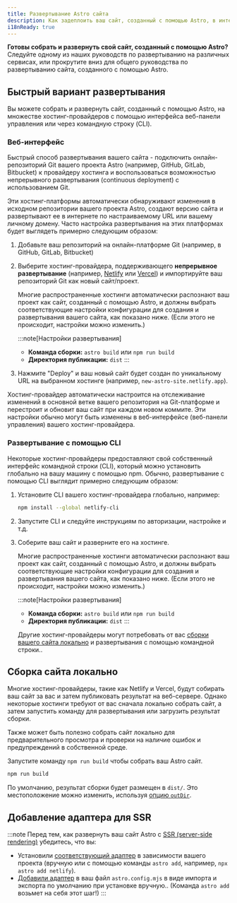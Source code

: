 ```yaml
---
title: Развертывание Astro сайта
description: Как задеплоить ваш сайт, созданный с помощью Astro, в интернете.
i18nReady: true
---
```


**Готовы собрать и развернуть свой сайт, созданный с помощью Astro?** Следуйте одному из наших руководств по развертыванию на различных сервисах, или прокрутите вниз для общего руководства по развертыванию сайта, созданного с помощью Astro.

<DeployGuidesNav />

## Быстрый вариант развертывания

Вы можете собрать и развернуть сайт, созданный с помощью Astro, на множестве хостинг-провайдеров с помощью интерфейса веб-панели управления или через командную строку (CLI).

### Веб-интерфейс

Быстрый способ развертывания вашего сайта - подключить онлайн-репозиторий Git вашего проекта Astro (например, GitHub, GitLab, Bitbucket) к провайдеру хостинга и воспользоваться возможностью непрерывного развертывания (continuous deployment) с использованием Git.

Эти хостинг-платформы автоматически обнаруживают изменения в исходном репозитории вашего проекта Astro, создают версию сайта и развертывают ее в интернете по настраиваемому URL или вашему личному домену. Часто настройка развертывания на этих платформах будет выглядеть примерно следующим образом:

1. Добавьте ваш репозиторий на онлайн-платформе Git (например, в GitHub, GitLab, Bitbucket)

1. Выберите хостинг-провайдера, поддерживающего **непрерывное развертывание** (например, [Netlify](/ru/guides/deploy/netlify/) или [Vercel](/ru/guides/deploy/vercel/)) и импортируйте ваш репозиторий Git как новый сайт/проект.

    Многие распространенные хостинги автоматически распознают ваш проект как сайт, созданный с помощью Astro, и должны выбрать соответствующие настройки конфигурации для создания и развертывания вашего сайта, как показано ниже. (Если этого не происходит, настройки можно изменить.)

    :::note[Настройки развертывания]
    - **Команда сборки:** `astro build` или `npm run build`
    - **Директория публикации:** `dist`
    :::

1. Нажмите "Deploy" и ваш новый сайт будет создан по уникальному URL на выбранном хостинге (например, `new-astro-site.netlify.app`).


Хостинг-провайдер автоматически настроится на отслеживание изменений в основной ветке вашего репозитория на Git-платформе и перестроит и обновит ваш сайт при каждом новом коммите. Эти настройки обычно могут быть изменены в веб-интерфейсе (веб-панели управления) вашего хостинг-провайдера.

### Развертывание с помощью CLI

Некоторые хостинг-провайдеры предоставляют свой собственный интерфейс командной строки (CLI), который можно установить глобально на вашу машину с помощью npm. Обычно, развертывание с помощью CLI выглядит примерно следующим образом:

1. Установите CLI вашего хостинг-провайдера глобально, например:

    ```bash
    npm install --global netlify-cli
    ```

1. Запустите CLI и следуйте инструкциям по авторизации, настройке и т.д.

1. Соберите ваш сайт и разверните его на хостинге.

    Многие распространенные хостинги автоматически распознают ваш проект как сайт, созданный с помощью Astro, и должны выбрать соответствующие настройки конфигурации для создания и развертывания вашего сайта, как показано ниже. (Если этого не происходит, настройки можно изменить.)

    :::note[Настройки развертывания]
    - **Команда сборки:** `astro build` или `npm run build`
    - **Директория публикации:** `dist`
    :::


    Другие хостинг-провайдеры могут потребовать от вас [сборки вашего сайта локально](#сборка-сайта-локально) и развертывания с помощью командной строки..

## Сборка сайта локально

Многие хостинг-провайдеры, такие как Netlify и Vercel, будут собирать ваш сайт за вас и затем публиковать результат на веб-сервере. Однако некоторые хостинги требуют от вас сначала локально собрать сайт, а затем запустить команду для развертывания или загрузить результат сборки.

Также может быть полезно собрать сайт локально для предварительного просмотра и проверки на наличие ошибок и предупреждений в собственной среде.

Запустите команду `npm run build` чтобы собрать ваш Astro сайт.

```bash
npm run build
```

По умолчанию, результат сборки будет размещен в `dist/`. Это местоположение можно изменить, используя [опцию `outDir`](/ru/reference/configuration-reference/#outdir). 

## Добавление адаптера для SSR

:::note
Перед тем, как развернуть ваш сайт Astro с [SSR (server-side rendering)](/ru/guides/server-side-rendering/) убедитесь, что вы:

- Установили [соответствующий адаптер](/ru/guides/server-side-rendering/#enabling-ssr-in-your-project) в зависимости вашего проекта (вручную или с помощью команды `astro add`, например, `npx astro add netlify`).
- [Добавили адаптер](/ru/reference/configuration-reference/#integrations) в ваш файл `astro.config.mjs` в виде импорта и экспорта по умолчанию при установке вручную.. (Команда `astro add` возьмет на себя этот шаг!)
:::

